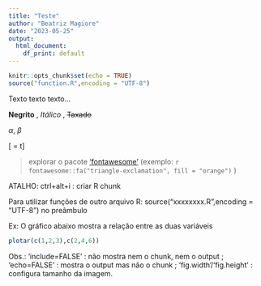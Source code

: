 ```yaml
---
title: "Teste"
author: "Beatriz Magiore"
date: "2023-05-25"
output: 
  html_document: 
    df_print: default
---
```


```r
knitr::opts_chunk$set(echo = TRUE)
source("function.R",encoding = "UTF-8")
```

Texto texto texto...

**Negrito** , *Itálico* , ~~Taxado~~

$\alpha$, $\beta$

\[\frac{dV}{dt} = \alpha t\]

> explorar o pacote ['fontawesome'](https://fontawesome.com/icons) (exemplo: `r fontawesome::fa("triangle-exclamation", fill = "orange")` )

ATALHO: ctrl+alt+i : criar R chunk

Para utilizar funções de outro arquivo R: source("xxxxxxxx.R",encoding = "UTF-8") no preâmbulo

Ex: O gráfico abaixo mostra a relação entre as duas variáveis

```r
plotar(c(1,2,3),c(2,4,6))
```

Obs.: 'include=FALSE' : não mostra nem o chunk, nem o output ; 'echo=FALSE' : mostra o output mas não o chunk ; 'fig.width'/'fig.height' : configura tamanho da imagem.



